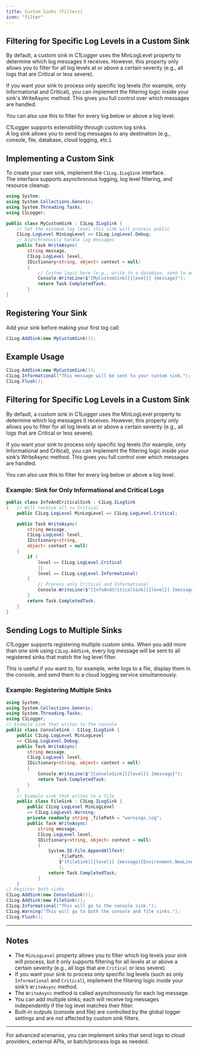 ```yaml
---
title: Custom Sinks (Filters)
icon: "filter"
---
```

## Filtering for Specific Log Levels in a Custom Sink

<Info>By default, a custom sink in C1Logger uses the MinLogLevel property to determine which log messages it receives. However, this property only allows you to filter for all log levels at or above a certain severity (e.g., all logs that are Critical or less severe).</Info>

If you want your sink to process only specific log levels (for example, only Informational and Critical), you can implement the filtering logic inside your sink's WriteAsync method. This gives you full control over which messages are handled.

<Tip>You can also use this to filter for every log below or above a log level.</Tip>

C1Logger supports extensibility through custom log sinks.  
A log sink allows you to send log messages to any destination (e.g., console, file, database, cloud logging, etc.).

## Implementing a Custom Sink

To create your own sink, implement the `C1Log.ILogSink` interface.  
The interface supports asynchronous logging, log level filtering, and resource cleanup.

```csharp
using System; 
using System.Collections.Generic; 
using System.Threading.Tasks; 
using C1Logger;

public class MyCustomSink : C1Log.ILogSink { 
    // Set the minimum log level this sink will process public 
    C1Log.LogLevel MinLogLevel => C1Log.LogLevel.Debug;
    // Asynchronously handle log messages
    public Task WriteAsync(
        string message, 
        C1Log.LogLevel level, 
        IDictionary<string, object> context = null)
        {
            // Custom logic here (e.g., write to a database, send to an API, etc.)
            Console.WriteLine($"[MyCustomSink][{level}] {message}");
            return Task.CompletedTask;
        }
}
```


## Registering Your Sink

Add your sink before making your first log call:

```csharp
C1Log.AddSink(new MyCustomSink());
```


## Example Usage

```csharp
C1Log.AddSink(new MyCustomSink()); 
C1Log.Informational("This message will be sent to your custom sink."); 
C1Log.Flush();
```

## Filtering for Specific Log Levels in a Custom Sink

By default, a custom sink in C1Logger uses the MinLogLevel property to determine which log messages it receives. However, this property only allows you to filter for all log levels at or above a certain severity (e.g., all logs that are Critical or less severe).

If you want your sink to process only specific log levels (for example, only Informational and Critical), you can implement the filtering logic inside your sink’s WriteAsync method. This gives you full control over which messages are handled.

You can also use this to filter for every log below or above a log level.

### Example: Sink for Only Informational and Critical Logs

```csharp
public class InfoAndCriticalSink : C1Log.ILogSink
{   // Will receive all <= Critical
    public C1Log.LogLevel MinLogLevel => C1Log.LogLevel.Critical; 

    public Task WriteAsync(
        string message, 
        C1Log.LogLevel level, 
        IDictionary<string, 
        object> context = null)
    {
        if (
            level == C1Log.LogLevel.Critical 
            || 
            level == C1Log.LogLevel.Informational)
        {
            // Process only Critical and Informational
            Console.WriteLine($"[InfoAndCriticalSink][{level}] {message}");
        }
        return Task.CompletedTask;
    }
}
```

## Sending Logs to Multiple Sinks

C1Logger supports registering multiple custom sinks. When you add more than one sink using `C1Log.AddSink`, every log message will be sent to all registered sinks that match the log level filter.

This is useful if you want to, for example, write logs to a file, display them in the console, and send them to a cloud logging service simultaneously.

### Example: Registering Multiple Sinks

```csharp
using System; 
using System.Collections.Generic; 
using System.Threading.Tasks; 
using C1Logger;
// Example sink that writes to the console 
public class ConsoleSink : C1Log.ILogSink { 
    public C1Log.LogLevel MinLogLevel 
    => C1Log.LogLevel.Debug; 
    public Task WriteAsync(
        string message, 
        C1Log.LogLevel level, 
        IDictionary<string, object> context = null) 
        { 
            Console.WriteLine($"[ConsoleSink][{level}] {message}"); 
            return Task.CompletedTask; 
        } 
    }
    // Example sink that writes to a file 
    public class FileSink : C1Log.ILogSink { 
        public C1Log.LogLevel MinLogLevel 
        => C1Log.LogLevel.Warning; 
        private readonly string _filePath = "warnings.log"; 
        public Task WriteAsync(
            string message, 
            C1Log.LogLevel level, 
            IDictionary<string, object> context = null) 
            { 
                System.IO.File.AppendAllText(
                    _filePath, 
                    $"[FileSink][{level}] {message}{Environment.NewLine}"
                    ); 
                return Task.CompletedTask; 
            } 
    }
// Register both sinks 
C1Log.AddSink(new ConsoleSink()); 
C1Log.AddSink(new FileSink());
C1Log.Informational("This will go to the console sink."); 
C1Log.Warning("This will go to both the console and file sinks."); 
C1Log.Flush();
```

---

## Notes

- The `MinLogLevel` property allows you to filter which log levels your sink will process, but it only supports filtering for all levels at or above a certain severity (e.g., all logs that are `Critical` or less severe).
- If you want your sink to process only specific log levels (such as only `Informational` and `Critical`), implement the filtering logic inside your sink’s `WriteAsync` method.
- The `WriteAsync` method is called asynchronously for each log message.
- You can add multiple sinks; each will receive log messages independently if the log level matches their filter.
- Built-in outputs (console and file) are controlled by the global logger settings and are not affected by custom sink filters.

---

For advanced scenarios, you can implement sinks that send logs to cloud providers, external APIs, or batch/process logs as needed.